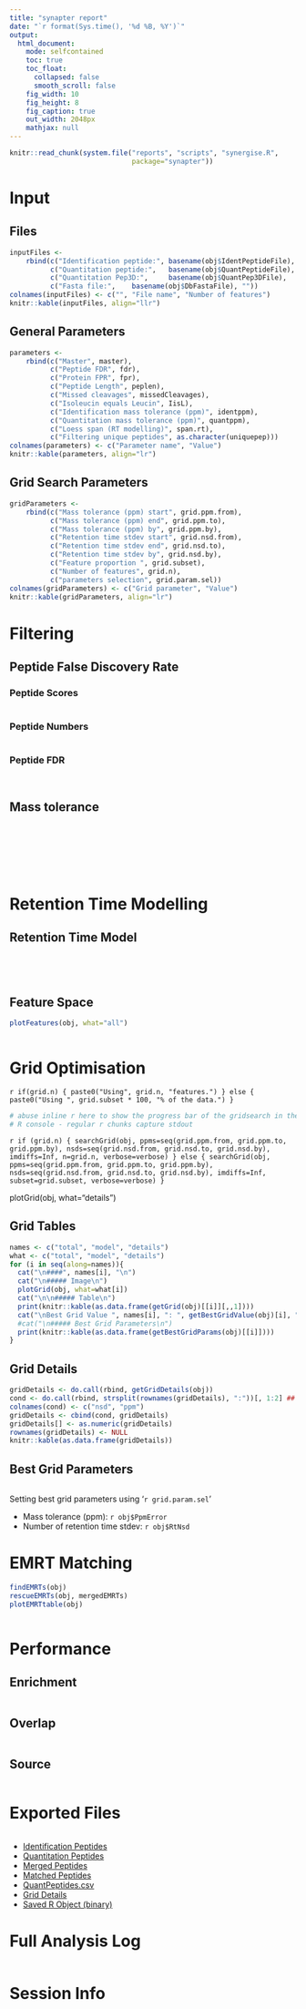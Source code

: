```yaml
---
title: "synapter report"
date: "`r format(Sys.time(), '%d %B, %Y')`"
output:
  html_document:
    mode: selfcontained
    toc: true
    toc_float:
      collapsed: false
      smooth_scroll: false
    fig_width: 10
    fig_height: 8
    fig_caption: true
    out_width: 2048px
    mathjax: null
---
```


```r
knitr::read_chunk(system.file("reports", "scripts", "synergise.R",
                              package="synapter"))
```

# Input {.tabset}

## Files

```r
inputFiles <-
    rbind(c("Identification peptide:", basename(obj$IdentPeptideFile), nrow(obj$IdentPeptideData)),
          c("Quantitation peptide:",   basename(obj$QuantPeptideFile), nrow(obj$QuantPeptideData)),
          c("Quantitation Pep3D:",     basename(obj$QuantPep3DFile),   nrow(obj$QuantPep3DData)),
          c("Fasta file:",    basename(obj$DbFastaFile), ""))
colnames(inputFiles) <- c("", "File name", "Number of features")
knitr::kable(inputFiles, align="llr")
```

## General Parameters

```r
parameters <-
    rbind(c("Master", master),
          c("Peptide FDR", fdr),
          c("Protein FPR", fpr),
          c("Peptide Length", peplen),
          c("Missed cleavages", missedCleavages),
          c("Isoleucin equals Leucin", IisL),
          c("Identification mass tolerance (ppm)", identppm),
          c("Quantitation mass tolerance (ppm)", quantppm),
          c("Loess span (RT modelling)", span.rt),
          c("Filtering unique peptides", as.character(uniquepep)))
colnames(parameters) <- c("Parameter name", "Value")
knitr::kable(parameters, align="lr")
```

## Grid Search Parameters

```r
gridParameters <-
    rbind(c("Mass tolerance (ppm) start", grid.ppm.from),
          c("Mass tolerance (ppm) end", grid.ppm.to),
          c("Mass tolerance (ppm) by", grid.ppm.by),
          c("Retention time stdev start", grid.nsd.from),
          c("Retention time stdev end", grid.nsd.to),
          c("Retention time stdev by", grid.nsd.by),
          c("Feature proportion ", grid.subset),
          c("Number of features", grid.n),
          c("parameters selection", grid.param.sel))
colnames(gridParameters) <- c("Grid parameter", "Value")
knitr::kable(gridParameters, align="lr")
```

# Filtering

## Peptide False Discovery Rate

### Peptide Scores

```r
```

### Peptide Numbers

```r
```

### Peptide FDR

```r
```

```r
```

## Mass tolerance

```r
```

```r
```

```r
```

```r
```

```r
```

```r
```

```r
```

# Retention Time Modelling

## Retention Time Model

```r
```

```r
```

```r
```

```r
```

## Feature Space

```r
plotFeatures(obj, what="all")
```

```r
```

# Grid Optimisation

`r if(grid.n) { paste0("Using", grid.n, "features.") } else { paste0("Using ",
grid.subset * 100, "% of the data.") }`
```r
# abuse inline r here to show the progress bar of the gridsearch in the
# R console - regular r chunks capture stdout
```
`r if (grid.n) { searchGrid(obj, ppms=seq(grid.ppm.from, grid.ppm.to, grid.ppm.by), nsds=seq(grid.nsd.from, grid.nsd.to, grid.nsd.by), imdiffs=Inf, n=grid.n, verbose=verbose) } else { searchGrid(obj, ppms=seq(grid.ppm.from, grid.ppm.to, grid.ppm.by), nsds=seq(grid.nsd.from, grid.nsd.to, grid.nsd.by), imdiffs=Inf, subset=grid.subset, verbose=verbose) }`

plotGrid(obj, what="details")

## Grid Tables {.tabset}

```r
names <- c("total", "model", "details")
what <- c("total", "model", "details")
for (i in seq(along=names)){
  cat("\n####", names[i], "\n")
  cat("\n##### Image\n")
  plotGrid(obj, what=what[i])
  cat("\n\n##### Table\n")
  print(knitr::kable(as.data.frame(getGrid(obj)[[i]][,,1])))
  cat("\nBest Grid Value ", names[i], ": ", getBestGridValue(obj)[i], "\n", sep="")
  #cat("\n##### Best Grid Parameters\n")
  print(knitr::kable(as.data.frame(getBestGridParams(obj)[[i]])))
}
```

## Grid Details

```r
gridDetails <- do.call(rbind, getGridDetails(obj))
cond <- do.call(rbind, strsplit(rownames(gridDetails), ":"))[, 1:2] ## imdiff not supported by synergise1
colnames(cond) <- c("nsd", "ppm")
gridDetails <- cbind(cond, gridDetails)
gridDetails[] <- as.numeric(gridDetails)
rownames(gridDetails) <- NULL
knitr::kable(as.data.frame(gridDetails))
```

## Best Grid Parameters

```r
```

Setting best grid parameters using '`r grid.param.sel`'

  - Mass tolerance (ppm): `r obj$PpmError`
  - Number of retention time stdev: `r obj$RtNsd`

# EMRT Matching

```r
findEMRTs(obj)
rescueEMRTs(obj, mergedEMRTs)
plotEMRTtable(obj)
```

```r
```

# Performance

## Enrichment
```r
```

## Overlap
```r
```

## Source
```r
```

# Exported Files

```r
```

- [Identification Peptides](IdentPeptides.csv)
- [Quantitation Peptides](QuantPeptides.csv)
- [Merged Peptides](MergedPeptides.csv)
- [Matched Peptides](MatchedPeptides.csv)
- [QuantPeptides.csv](QuantPeptides.csv)
- [Grid Details](GridDetails.txt)
- [Saved R Object (binary)](SynapterObject.rda)

# Full Analysis Log

```r
```

# Session Info

```r
```
